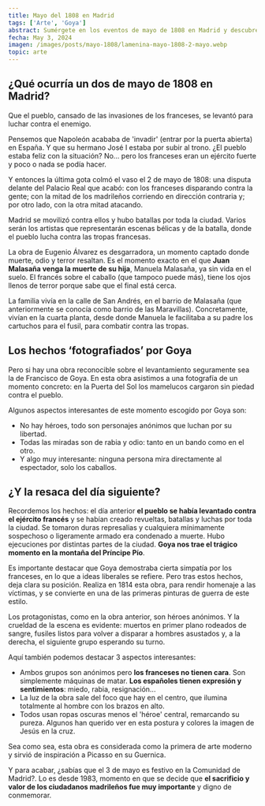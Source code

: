 ```yaml
---
title: Mayo del 1808 en Madrid
tags: ['Arte', 'Goya']
abstract: Sumérgete en los eventos de mayo de 1808 en Madrid y descubre cómo estos sucesos marcaron un hito en la historia española y su relevancia en la lucha por la independencia.
fecha: May 3, 2024
imagen: /images/posts/mayo-1808/lamenina-mayo-1808-2-mayo.webp
topic: arte
---
```


## ¿Qué ocurría un dos de mayo de 1808 en Madrid?

Que el pueblo, cansado de las invasiones de los franceses, se levantó para luchar contra el enemigo.

Pensemos que Napoleón acababa de 'invadir' (entrar por la puerta abierta) en España. Y que su hermano José I estaba por subir al trono. ¿El pueblo estaba feliz con la situación? No… pero los franceses eran un ejército fuerte y poco o nada se podía hacer. 

Y entonces la última gota colmó el vaso el 2 de mayo de 1808: una disputa delante del Palacio Real que acabó: con los franceses disparando contra la gente; con la mitad de los madrileños corriendo en dirección contraria y; por otro lado, con la otra mitad atacando.

<PostImage
  src="/images/posts/mayo-1808/lamenina-mayo-1808-calle-cuchilleros.webp"
  alt="«El dos de mayo en Madrid. Escenas en la calle de Cuchilleros». Ilustración de Huertas en el número del 2 de mayo de 1908 de la revista Blanco y Negro"
  caption="«El dos de mayo en Madrid. Escenas en la calle de Cuchilleros». Ilustración de Huertas en el número del 2 de mayo de 1908 de la revista Blanco y Negro"
/>

Madrid se movilizó contra ellos y hubo batallas por toda la ciudad. Varios serán los artistas que representarán escenas bélicas y de la batalla, donde el pueblo lucha contra las tropas francesas.

<PostImage
  src="/images/posts/mayo-1808/lamenina-mayo-1808-malasana-contra-franceses.webp"
  alt="Malasaña y su hija batiéndose contra los franceses, por Eugenio Álvarez Dumont (1887)."
  caption="Malasaña y su hija batiéndose contra los franceses, por Eugenio Álvarez Dumont (1887)."
/>

La obra de Eugenio Álvarez es desgarradora, un momento captado donde muerte, odio y terror resaltan. Es el momento exacto en el que **Juan Malasaña venga la muerte de su hija**, Manuela Malasaña, ya sin vida en el suelo. El francés sobre el caballo (que tampoco puede más), tiene los ojos llenos de terror porque sabe que el final está cerca.

La familia vivía en la calle de San Andrés, en el barrio de Malasaña (que anteriormente se conocía como barrio de las Maravillas). Concretamente, vivían en la cuarta planta, desde donde Manuela le facilitaba a su padre los cartuchos para el fusil, para combatir contra las tropas.

## Los hechos ‘fotografiados’ por Goya

Pero si hay una obra reconocible sobre el levantamiento seguramente sea la de Francisco de Goya. En esta obra asistimos a una fotografía de un momento concreto: en la Puerta del Sol los mamelucos cargaron sin piedad contra el pueblo.

<PostImage
  src="/images/posts/mayo-1808/lamenina-mayo-1808-2-mayo.webp"
  alt="El dos de mayo de 1808 en Madrid, Francisco de Goya"
  caption="El dos de mayo de 1808 en Madrid, Francisco de Goya"
  orientation="horizontal"
/>

Algunos aspectos interesantes de este momento escogido por Goya son:

- No hay héroes, todo son personajes anónimos que luchan por su libertad.
- Todas las miradas son de rabia y odio: tanto en un bando como en el otro.
- Y algo muy interesante: ninguna persona mira directamente al espectador, solo los caballos.

## ¿Y la resaca del día siguiente?

Recordemos los hechos: el día anterior **el pueblo se había levantado contra el ejército francés** y se habían creado revueltas, batallas y luchas por toda la ciudad. Se tomaron duras represalias y cualquiera mínimamente sospechoso o ligeramente armado era condenado a muerte. Hubo ejecuciones por distintas partes de la ciudad. **Goya nos trae el trágico momento en la montaña del Príncipe Pío**.

<PostImage
  src="/images/posts/mayo-1808/lamenina-mayo-1808-fusilamientos-3-mayo.webp"
  alt="El 3 de mayo en Madrid (1814). Los fusilamientos en la montaña del Príncipe Pío, Francisco Goya."
  caption="El 3 de mayo en Madrid (1814). Los fusilamientos en la montaña del Príncipe Pío, Francisco Goya."
  orientation="horizontal"
/>

Es importante destacar que Goya demostraba cierta simpatía por los franceses, en lo que a ideas liberales se refiere. Pero tras estos hechos, deja clara su posición. Realiza en 1814 esta obra, para rendir homenaje a las víctimas, y se convierte en una de las primeras pinturas de guerra de este estilo.

Los protagonistas, como en la obra anterior, son héroes anónimos. Y la crueldad de la escena es evidente: muertos en primer plano rodeados de sangre, fusiles listos para volver a disparar a hombres asustados y, a la derecha, el siguiente grupo esperando su turno.

Aquí también podemos destacar 3 aspectos interesantes:

- Ambos grupos son anónimos pero **los franceses no tienen cara**. Son simplemente máquinas de matar. **Los españoles tienen expresión y sentimientos**: miedo, rabia, resignación...
- La luz de la obra sale del foco que hay en el centro, que ilumina totalmente al hombre con los brazos en alto.
- Todos usan ropas oscuras menos el 'héroe' central, remarcando su pureza. Algunos han querido ver en esta postura y colores la imagen de Jesús en la cruz.

Sea como sea, esta obra es considerada como la primera de arte moderno y sirvió de inspiración a Picasso en su Guernica.

Y para acabar, ¿sabías que el 3 de mayo es festivo en la Comunidad de Madrid?. Lo es desde 1983, momento en que se decide que **el sacrificio y valor de los ciudadanos madrileños fue muy importante** y digno de conmemorar.